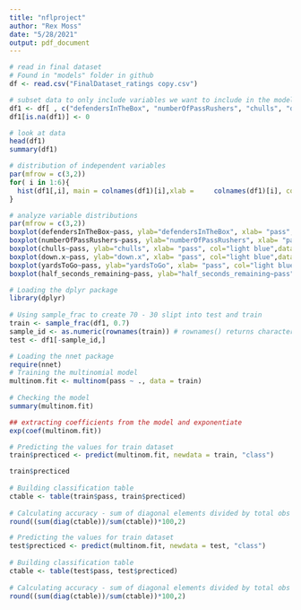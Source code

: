 ```yaml
---
title: "nflproject"
author: "Rex Moss"
date: "5/28/2021"
output: pdf_document
---
```


```r
# read in final dataset
# Found in "models" folder in github
df <- read.csv("FinalDataset_ratings copy.csv")

```

```r
# subset data to only include variables we want to include in the model
df1 <- df[ , c("defendersInTheBox", "numberOfPassRushers", "chulls", "down.x", "yardsToGo","half_seconds_remaining", "pass")] 
df1[is.na(df1)] <- 0
```


```r
# look at data
head(df1)
summary(df1)
```

```r
# distribution of independent variables
par(mfrow = c(3,2))
for( i in 1:6){
  hist(df1[,i], main = colnames(df1)[i],xlab =     colnames(df1)[i], col = 'yellow')
}
```


```r
# analyze variable distributions
par(mfrow = c(3,2))
boxplot(defendersInTheBox~pass, ylab="defendersInTheBox", xlab= "pass", col="light blue",data = df1)
boxplot(numberOfPassRushers~pass, ylab="numberOfPassRushers", xlab= "pass", col="light blue",data = df1)
boxplot(chulls~pass, ylab="chulls", xlab= "pass", col="light blue",data = df1)
boxplot(down.x~pass, ylab="down.x", xlab= "pass", col="light blue",data = df1)
boxplot(yardsToGo~pass, ylab="yardsToGo", xlab= "pass", col="light blue",data = df1)
boxplot(half_seconds_remaining~pass, ylab="half_seconds_remaining~pass", xlab= "pass", col="light blue",data = df1)
```

```r
# Loading the dplyr package
library(dplyr)
 
# Using sample_frac to create 70 - 30 slipt into test and train
train <- sample_frac(df1, 0.7)
sample_id <- as.numeric(rownames(train)) # rownames() returns character so as.numeric
test <- df1[-sample_id,]

```



```r

# Loading the nnet package
require(nnet)
# Training the multinomial model
multinom.fit <- multinom(pass ~ ., data = train)
 
# Checking the model
summary(multinom.fit)
```



```r
## extracting coefficients from the model and exponentiate
exp(coef(multinom.fit))
```


```r
# Predicting the values for train dataset
train$precticed <- predict(multinom.fit, newdata = train, "class")

train$precticed
 
# Building classification table
ctable <- table(train$pass, train$precticed)
 
# Calculating accuracy - sum of diagonal elements divided by total obs
round((sum(diag(ctable))/sum(ctable))*100,2)

```



```r
# Predicting the values for train dataset
test$precticed <- predict(multinom.fit, newdata = test, "class")
 
# Building classification table
ctable <- table(test$pass, test$precticed)
 
# Calculating accuracy - sum of diagonal elements divided by total obs
round((sum(diag(ctable))/sum(ctable))*100,2)
```


